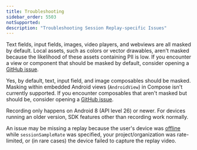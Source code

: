 ```yaml
---
title: Troubleshooting
sidebar_order: 5503
notSupported:
description: "Troubleshooting Session Replay-specific Issues"
---
```


<Expandable title="Why are parts of my replay not masked?" permalink>

Text fields, input fields, images, video players, and webviews are all masked by default. Local assets, such as colors or vector drawables, aren't masked because the likelihood of these assets containing PII is low. If you encounter a view or component that should be masked by default, consider opening a [GitHub issue](https://github.com/getsentry/sentry-java/issues).

</Expandable>

<Expandable title="Does Session Replay work with Jetpack Compose?" permalink>

Yes, by default, text, input field, and image composables should be masked. Masking within embedded Android views (`AndroidView`)
in Compose isn't currently supported. If you encounter composables that aren't masked but should be, consider opening a [GitHub issue](https://github.com/getsentry/sentry-java/issues).

</Expandable>

<Expandable title="What's the lowest version of Android supported?" permalink>

Recording only happens on Android 8 (API level 26) or newer. For devices running an older version, SDK features other than recording work normally.

</Expandable>

<Expandable title="Why is my issue missing a replay?" permalink>

An issue may be missing a replay because the user's device was [offline](/product/explore/session-replay/mobile#frequently-asked-questions) while `sessionSampleRate` was specified, your project/organization was rate-limited, or (in rare cases) the device failed to capture the replay video.

</Expandable>